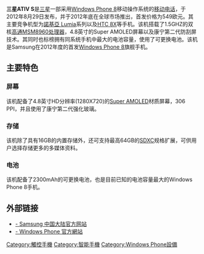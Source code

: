 {{Infobox Mobile
| name            = 三星ATIV S
| image           = Samsung Ativ S.png
| imagesize       = 100
| manufacturer    = [[Samsung|Samsung]]
| caption         = Samsung ATIV S
| carrier         = 
| available       = 2013年
| series          = [[三星ATIV系列|三星ATIV系列]]
| predecessor     = 
| successor       = 
| status          = 2012年8月29日發表
| form            = 直立式手機
| size            = 137.2 x 70.5 x 8.7（[[公釐|公釐]]）
| weight          = 135[[克|克]]
| networks        = [[GSM|GSM]] 1800 / 1900 / 850 / 900<br/>[[WCDMA|WCDMA]] Band I (2100) / Band II (1900) / Band V (850) / Band VIII (900)
| os              = [[Windows_Phone_8|Windows Phone 8]]
| cpu             = [[Snapdragon|Snapdragon]] S4 MSM8960 雙核心 1.5 [[GHz|GHz]]
| screen          = 1280 × 768[[畫素|畫素]] 4.8[[英寸|英寸]] [[Super_Amoled|Super Amoled]] [[康宁第二代防刮屏幕|康宁第二代防刮屏幕]]
| input           = [[電容式|電容式]][[觸控螢幕|觸控螢幕]]
| interior_memory = 16GB
| memory_card     = 支援
| memory          = 1GB
| connectivity    = Dual Transfer Mode (MSC 12)<br/>[[EDGE|EDGE]] Class B<br/>[[GPRS|GPRS]] Class B<br/>[[HSDPA|HSDPA]]+ Dual Carrier Cat24 42 Mbps<br/>[[HSUPA|HSUPA]] Cat6 5.76 Mbps<br/>WCDMA<br/>[[WLAN|WLAN]] IEEE 802.11 a/b/g<br/>[[近場通訊|NFC]]<br/>[[蓝牙|蓝牙]]3.0<br/>[[MicroUSB|MicroUSB]]
| battery         = 2300 [[mAh|mAh]]
| camera          = 800萬畫素
| 2nd_camera      = 190萬畫素
| ringtone        = 
| music           = [[DRM|DRM]]<br/>[[DLNA|DLNA]]<br/>支援編碼：MP3、AMR-WB、AMR-NB、WMA 10 Pro、WMA 9 Lossless、WMA 9、AAC LC、AAC+/HEAAC、eAAC+/HEAACv2<br/>支援播放格式：ASF、WAV、[[MP4|MP4]]、[[AAC|AAC]]、AMR、[[MP3|MP3]]、M4A、WMA、3GP、3G2
}}

'''三星ATIV S'''是[[三星集團|三星]]一部采用[[Windows_Phone_8|Windows Phone 8]]移动操作系统的[[移动电话|移动电话]]，于2012年8月29日发布，并于2012年底在全球市场推出，首发价格为549欧元。其主要竞争机型为[[諾基亞_Lumia|諾基亞 Lumia]]系列以及[[HTC_8X|HTC 8X]]等手机。该机搭载了1.5GHZ的双核[[高通驍龍處理器|高通MSM8960处理器]]，4.8英寸的Super AMOLED屏幕以及康宁第二代防刮屏技术。其同时也标榜拥有同系统手机中最大的电池容量，使用了可更换电池。该机是Samsung在2012年度的首发[[Windows_Phone_8|Windows Phone 8]]旗舰手机。

==主要特色==
===屏幕===
该机配备了4.8英寸HD分辨率(1280X720)的[[Super_AMOLED|Super AMOLED]]材质屏幕，306 PPI，并且使用了康宁第二代强化玻璃。

===存储===
该机除了具有16GB的内置存储外，还可支持最高64GB的[[SDXC|SDXC]]规格扩展，可供用户选择存储更多的多媒体资料。

===电池===
该机配备了2300mAh的可更换电池，也是目前已知的电池容量最大的Windows Phone 8手机。

==外部链接==
* [http://www.samsung.com/cn/consumer/mobile-phones/mobile-phones/smart-phone/GT-I8750ALACHN?subsubtype=windows - Samsung 中国大陆官方网站]{{Dead link|date=2018年10月 |bot=InternetArchiveBot |fix-attempted=yes }}
* [http://www.windowsphone.com/zh-hk/phones/samsung-ativ-s?model=gt-i8750 - Windows Phone 官方網站]{{Wayback|url=http://www.windowsphone.com/zh-hk/phones/samsung-ativ-s?model=gt-i8750 |date=20131103073159 }}

{{Windows Phone Devices}}
[[Category:觸控手機|Category:觸控手機]]
[[Category:智能手機|Category:智能手機]]
[[Category:Windows_Phone設備|Category:Windows Phone設備]]